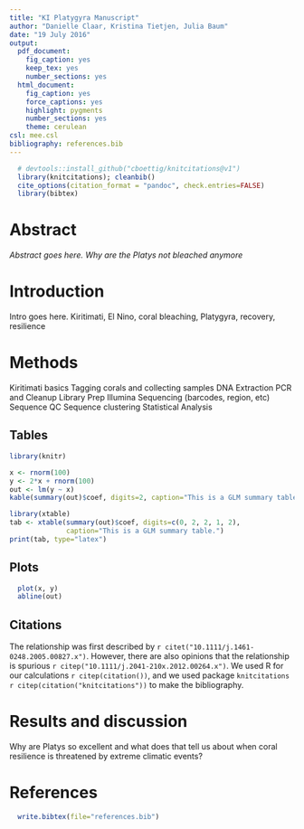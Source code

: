 ```yaml
---
title: "KI Platygyra Manuscript"
author: "Danielle Claar, Kristina Tietjen, Julia Baum"
date: "19 July 2016"
output:
  pdf_document:
    fig_caption: yes
    keep_tex: yes
    number_sections: yes
  html_document:
    fig_caption: yes
    force_captions: yes
    highlight: pygments
    number_sections: yes
    theme: cerulean
csl: mee.csl
bibliography: references.bib
---
```


```r
  # devtools::install_github("cboettig/knitcitations@v1")
  library(knitcitations); cleanbib()
  cite_options(citation_format = "pandoc", check.entries=FALSE)
  library(bibtex)
```

# Abstract

*Abstract goes here. Why are the Platys not bleached anymore*



# Introduction

Intro goes here. Kiritimati, El Nino, coral bleaching, Platygyra, recovery, resilience


# Methods

Kiritimati basics
Tagging corals and collecting samples
DNA Extraction
PCR and Cleanup
Library Prep
Illumina Sequencing (barcodes, region, etc)
Sequence QC
Sequence clustering
Statistical Analysis

## Tables

```r
library(knitr)

x <- rnorm(100)
y <- 2*x + rnorm(100)
out <- lm(y ~ x)
kable(summary(out)$coef, digits=2, caption="This is a GLM summary table.")
```

```r
library(xtable)
tab <- xtable(summary(out)$coef, digits=c(0, 2, 2, 1, 2), 
              caption="This is a GLM summary table.")
print(tab, type="latex")
```

## Plots

```r
  plot(x, y)
  abline(out)
```



## Citations

The relationship was first described by
`r citet("10.1111/j.1461-0248.2005.00827.x")`. However, there are also opinions
that the relationship is spurious `r citep("10.1111/j.2041-210x.2012.00264.x")`.
We used R for our calculations `r citep(citation())`, and we used package `knitcitations` `r citep(citation("knitcitations"))` to make the bibliography.


# Results and discussion

Why are Platys so excellent and what does that tell us about when coral resilience is threatened by extreme climatic events?

# References

```r
  write.bibtex(file="references.bib")
```





